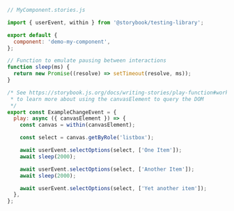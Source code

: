 ```js
// MyComponent.stories.js

import { userEvent, within } from '@storybook/testing-library';

export default {
  component: 'demo-my-component',
};

// Function to emulate pausing between interactions
function sleep(ms) {
  return new Promise((resolve) => setTimeout(resolve, ms));
}

/* See https://storybook.js.org/docs/writing-stories/play-function#working-with-the-canvas
 * to learn more about using the canvasElement to query the DOM
 */
export const ExampleChangeEvent = {
  play: async ({ canvasElement }) => {
    const canvas = within(canvasElement);

    const select = canvas.getByRole('listbox');

    await userEvent.selectOptions(select, ['One Item']);
    await sleep(2000);

    await userEvent.selectOptions(select, ['Another Item']);
    await sleep(2000);

    await userEvent.selectOptions(select, ['Yet another item']);
  },
};
```
